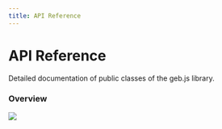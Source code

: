 ```yaml
---
title: API Reference
---
```


# API Reference

Detailed documentation of public classes of the geb.js library.

### Overview

![](/assets/geb_overview_1.png)

